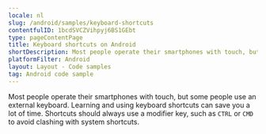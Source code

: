 ```yaml
---
locale: nl
slug: /android/samples/keyboard-shortcuts
contentfulID: 1bcdSVCZVihpyj6BS1GEbt
type: pageContentPage
title: Keyboard shortcuts on Android
shortDescription: Most people operate their smartphones with touch, but some people use an external keyboard.
platformFilter: Android
layout: Layout - Code samples
tag: Android code sample
---
```


Most people operate their smartphones with touch, but some people use an external keyboard. Learning and using keyboard shortcuts can save you a lot of time. Shortcuts should always use a modifier key, such as `CTRL` or `CMD` to avoid clashing with system shortcuts.

<CodeSample id="keyboard-shortcuts" locale="nl" platform="android"/>